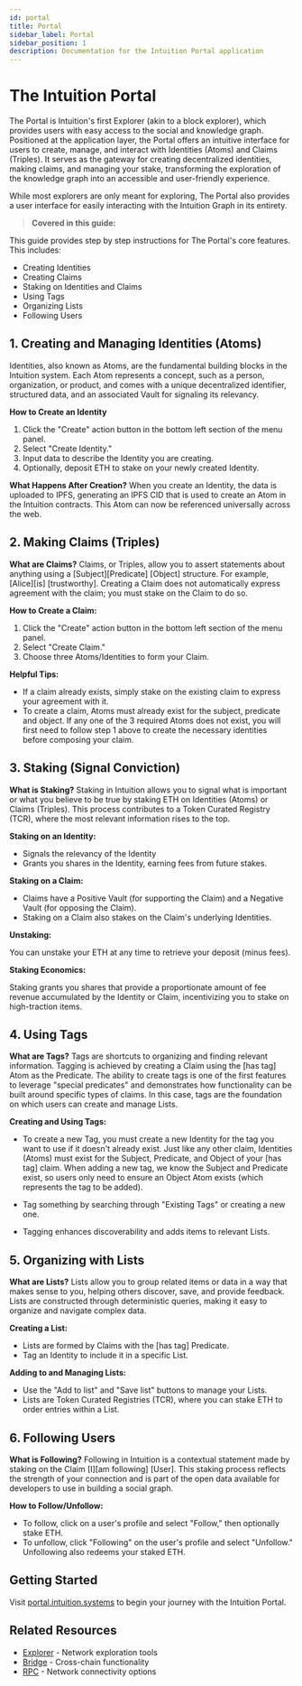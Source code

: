 ```yaml
---
id: portal
title: Portal
sidebar_label: Portal
sidebar_position: 1
description: Documentation for the Intuition Portal application
---
```


# The Intuition Portal

The Portal is Intuition's first Explorer (akin to a block explorer), which provides users with easy access to the social and knowledge graph. Positioned at the application layer, the Portal offers an intuitive interface for users to create, manage, and interact with Identities (Atoms) and Claims (Triples). It serves as the gateway for creating decentralized identities, making claims, and managing your stake, transforming the exploration of the knowledge graph into an accessible and user-friendly experience.

While most explorers are only meant for exploring, The Portal also provides a user interface for easily interacting with the Intuition Graph in its entirety.

> **Covered in this guide:**

This guide provides step by step instructions for The Portal's core features. This includes: 

- Creating Identities
- Creating Claims
- Staking on Identities and Claims
- Using Tags
- Organizing Lists
- Following Users

## 1. Creating and Managing Identities (Atoms)

Identities, also known as Atoms, are the fundamental building blocks in the Intuition system. Each Atom represents a concept, such as a person, organization, or product, and comes with a unique decentralized identifier, structured data, and an associated Vault for signaling its relevancy.

**How to Create an Identity**

1. Click the "Create" action button in the bottom left section of the menu panel.
2. Select "Create Identity."
3. Input data to describe the Identity you are creating.
4. Optionally, deposit ETH to stake on your newly created Identity.

**What Happens After Creation?** When you create an Identity, the data is uploaded to IPFS, generating an IPFS CID that is used to create an Atom in the Intuition contracts. This Atom can now be referenced universally across the web.

## 2. Making Claims (Triples)

**What are Claims?** Claims, or Triples, allow you to assert statements about anything using a [Subject][Predicate] [Object] structure. For example, [Alice][is] [trustworthy]. Creating a Claim does not automatically express agreement with the claim; you must stake on the Claim to do so.

**How to Create a Claim:**

1. Click the "Create" action button in the bottom left section of the menu panel.
2. Select "Create Claim."
3. Choose three Atoms/Identities to form your Claim.

**Helpful Tips:** 

- If a claim already exists, simply stake on the existing claim to express your agreement with it.
- To create a claim, Atoms must already exist for the subject, predicate and object. If any one of the 3 required Atoms does not exist, you will first need to follow step 1 above to create the necessary identities before composing your claim.

## 3. Staking (Signal Conviction)

**What is Staking?** Staking in Intuition allows you to signal what is important or what you believe to be true by staking ETH on Identities (Atoms) or Claims (Triples). This process contributes to a Token Curated Registry (TCR), where the most relevant information rises to the top.

**Staking on an Identity:** 

- Signals the relevancy of the Identity
- Grants you shares in the Identity, earning fees from future stakes.

**Staking on a Claim:**

- Claims have a Positive Vault (for supporting the Claim) and a Negative Vault (for opposing the Claim).
- Staking on a Claim also stakes on the Claim's underlying Identities.

**Unstaking:** 

You can unstake your ETH at any time to retrieve your deposit (minus fees).

**Staking Economics:** 

Staking grants you shares that provide a proportionate amount of fee revenue accumulated by the Identity or Claim, incentivizing you to stake on high-traction items.

## 4. Using Tags

**What are Tags?** Tags are shortcuts to organizing and finding relevant information. Tagging is achieved by creating a Claim using the [has tag] Atom as the Predicate. The ability to create tags is one of the first features to leverage "special predicates" and demonstrates how functionality can be built around specific types of claims. In this case, tags are the foundation on which users can create and manage Lists. 

**Creating and Using Tags:**

- To create a new Tag, you must create a new Identity for the tag you want to use if it doesn't already exist. Just like any other claim, Identities (Atoms) must exist for the Subject, Predicate, and Object of your [has tag] claim. When adding a new tag, we know the Subject and Predicate exist, so users only need to ensure an Object Atom exists (which represents the tag to be added).

- Tag something by searching through "Existing Tags" or creating a new one.
- Tagging enhances discoverability and adds items to relevant Lists.

## 5. Organizing with Lists

**What are Lists?** Lists allow you to group related items or data in a way that makes sense to you, helping others discover, save, and provide feedback. Lists are constructed through deterministic queries, making it easy to organize and navigate complex data.

**Creating a List:**

- Lists are formed by Claims with the [has tag] Predicate.
- Tag an Identity to include it in a specific List.

**Adding to and Managing Lists:**

- Use the "Add to list" and "Save list" buttons to manage your Lists.
- Lists are Token Curated Registries (TCR), where you can stake ETH to order entries within a List.

## 6. Following Users

**What is Following?** Following in Intuition is a contextual statement made by staking on the Claim [I][am following] [User]. This staking process reflects the strength of your connection and is part of the open data available for developers to use in building a social graph.

**How to Follow/Unfollow:**

- To follow, click on a user's profile and select "Follow," then optionally stake ETH.
- To unfollow, click "Following" on the user's profile and select "Unfollow." Unfollowing also redeems your staked ETH.

## Getting Started

Visit [portal.intuition.systems](https://portal.intuition.systems) to begin your journey with the Intuition Portal.

## Related Resources

- [Explorer](/guides/hub/explorer) - Network exploration tools
- [Bridge](/guides/hub/bridge) - Cross-chain functionality
- [RPC](/guides/hub/rpc) - Network connectivity options 